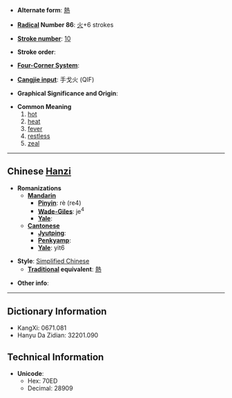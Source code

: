 * '''Alternate form''': [[熱]]

* '''[[Wiktionary:Chinese radical index| Radical]] Number 86''': [[Wiktionary:Chinese radical index 火|火]]+6 strokes

* '''[[Wiktionary:Chinese total strokes index|Stroke number]]''': [[Wiktionary:Chinese total strokes index 10|10]]

* '''Stroke order''': 

* '''[[Wiktionary:Chinese four corner index|Four-Corner System]]''': 

* '''[[Wiktionary:Chinese Cangjie index|Cangjie input]]''': 手戈火 (QIF)

* '''Graphical Significance and Origin''': 

* '''Common Meaning'''
*#[[hot]]
*# [[heat]]
*# [[fever]]
*# [[restless]]
*# [[zeal]]


----

== Chinese [[Hanzi]] ==

* '''Romanizations'''
** '''[[Mandarin]]'''
*** '''[[Pinyin]]''': rè (re4)
*** '''[[Wade-Giles]]''': je<sup>4</sup>
*** '''[[Yale]]''': 
** '''[[Cantonese]]'''
*** '''[[Jyutping]]''':
*** '''[[Penkyamp]]''': 
*** '''[[Yale]]''': yit6

* '''Style''': [[Simplified Chinese]] 
** '''[[Traditional Chinese|Traditional]] equivalent''': [[熱]]

* '''Other info''': 

----

== Dictionary Information ==

* KangXi: 0671.081
* Hanyu Da Zidian: 32201.090

== Technical Information ==

* '''Unicode''':
** Hex: 70ED
** Decimal: 28909